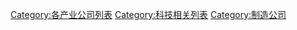 [[Category:各产业公司列表|Category:各产业公司列表]]
[[Category:科技相关列表|Category:科技相关列表]]
[[Category:制造公司|Category:制造公司]]